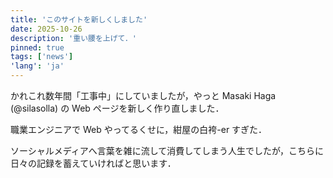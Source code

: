 ```yaml
---
title: 'このサイトを新しくしました'
date: 2025-10-26
description: '重い腰を上げて．'
pinned: true
tags: ['news']
'lang': 'ja'
---
```


かれこれ数年間「工事中」にしていましたが，やっと Masaki Haga (@silasolla) の Web ページを新しく作り直しました．

職業エンジニアで Web やってるくせに，紺屋の白袴-er すぎた．

ソーシャルメディアへ言葉を雑に流して消費してしまう人生でしたが，こちらに日々の記録を蓄えていければと思います．
